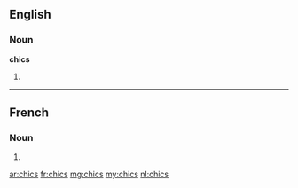 ==English==

===Noun===
'''chics'''

# {{plural of|chic}}

----

==French==

===Noun===
{{head|fr|plural}} {{m|p}}

# {{plural of|chic|lang=fr}}

[[ar:chics]]
[[fr:chics]]
[[mg:chics]]
[[my:chics]]
[[nl:chics]]
